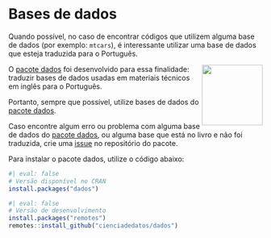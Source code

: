 # Bases de dados {#sec-dados}

Quando possível, no caso de encontrar códigos que utilizem alguma base de dados (por exemplo: `mtcars`), é interessante utilizar uma base de dados que esteja traduzida para o Português.

<img src="https://github.com/cienciadedatos/dados/raw/master/man/figures/dados-hex.png" align="right" width="120px"/>

O [pacote dados](https://github.com/cienciadedatos/dados) foi desenvolvido para essa finalidade: traduzir bases de dados usadas em materiais técnicos em inglês para o Português.

Portanto, sempre que possível, utilize bases de dados do [pacote dados](https://github.com/cienciadedatos/dados).

Caso encontre algum erro ou problema com alguma base de dados do [pacote dados](https://github.com/cienciadedatos/dados), ou alguma base que está no livro e não foi traduzida, crie uma [issue](https://github.com/cienciadedatos/dados/issues) no repositório do pacote.

Para instalar o pacote dados, utilize o código abaixo:

```r
#| eval: false
# Versão disponível no CRAN
install.packages("dados")
```

```r
#| eval: false
# Versão de desenvolvimento
install.packages("remotes")
remotes::install_github("cienciadedatos/dados")
```
